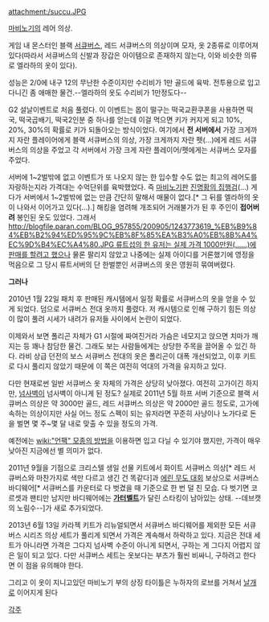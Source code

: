 attachment:/succu.JPG

[[마비노기]]의 레어 의상.

게임 내 몬스터인 블랙 [[서큐버스]], 레드 서큐버스의 의상이며 모자, 옷 2종류로 이루어져 있다(따라서 서큐버스의 신발과 장갑은 아이템으로 존재하지 않는다, 이와 비슷한 의류로 엘라하의 옷이 있다).

성능은 2/0에 내구 12의 무난한 수준이지만 수리비가 1만 골드에 육박. 전투용으로 입고 다니긴 좀 애매한 물건.--엘라하의 옷도 수리비가 1만정도다--

G2 설날이벤트로 처음 풀렸다. 이 이벤트는 몹이 떨구는 떡국교환쿠폰을 사용하면 떡국, 떡국곱배기, 떡국2인분 중 하나를 얻는데 이걸 먹으면 키가 커지게 되고 10%, 20%, 30%의 확률로 키가 되돌아오는 방식이었다.
여기에서 '''전 서버에서''' 가장 크게까지 자란 플레이어에게 블랙 서큐버스의 의상, 가장 크게까지 자란 펫(…)에게 레드 서큐버스의 의상을 주었고 각 서버에서 가장 크게 자란 플레이어/펫에게는 서큐버스 모자를 주었다.

서버에 1~2벌밖에 없고 이벤트가 또 나오지 않는 한 입수할 수도 없는 최고의 레어도를 자랑하는지라 가격대는 수억단위를 육박했었다. 즉 [[마비노기]]판 [[진명황의 집행검]](…) 게다가 서버에서 1~2벌밖에 없는 만큼 간단히 말해서 매물이 없다.[* 그 뒤를 엘라하의 옷이 나와서 이어가고 있다(…).] 해킹을 염려해 개조되어 거래불가가 된 후 주인이 '''접어버려''' 봉인된 옷도 있었다. 그래서 [[http://blogfile.paran.com/BLOG_957855/200905/1243773619_%EB%B9%84%EB%B2%94%ED%95%9C%EB%8F%85%EA%B3%A0%EB%8B%A4%EC%9D%B4%EC%A4%80.JPG 류트섭의 한 유저는 실제 가격 1000만원(……)에 판매를 할려고 했으나]] 물론 팔리지 않았고 나중에는 실제 아이디를 거론했기에 영정을 먹음으로 그 당시 류트서버의 단 한벌뿐인 서큐버스의 옷은 영원히 묶여버렸다. 

'''그러나''' 

2010년 1월 22일 패치 후 판매된 캐시템에서 일정 확률로 서큐버스의 옷을 얻을 수 있게 되었다. 덤으로 서큐버스 전대 옷까지 풀렸다. 저 캐시템으로 인해 구하기 힘든 의상이 많이 풀려 시세가 내려가 유저들 사이에서 논란이 되었다.

이제와서 보면 폴리곤 자체가 G1 시절에 짜여진거라 가슴은 네모지고 앉으면 치마가 깨지는 등 꽤나 참담한 물건. 그래도 보는 사람들에게는 상당한 주목을 끌어올 수 있긴 하다. 라비 상급 던전의 보스 서큐버스 전대의 옷은 폴리곤이 대폭 개선되었고, 이후 키트로 다시 풀리지 않았기 때문에 이 쪽은 여전히 억대의 가격을 유지하고 있다.

다만 현재로썬 일반 서큐버스 옷 자체의 가격은 상당히 낮아졌다. 여전히 고가이긴 하지만, [[넘사벽]]이 넘사벽이 아니게 된 정도? 실제로 2011년 5월 하프 서버 기준으로 블랙 서큐버스 의상은 약 3000만 골드, 레드 서큐버스 의상은 약 2000만 골드 정도로, 고가에 속하는 의상이지만 사실 어느 정도 스펙이 되는 유저라면 꾸준히 사냥이나 노가다로 돈을 벌면 몇 주~몇 달 내로 맞출 수 있을 정도의 가격.

예전에는 [[wiki:"언팩" 모종의 방법]]을 이용하면 입고 다닐 수 있기야 했지만, 가격이 매우 낮아진 지금에선 별 의미가 없다.

2011년 9월을 기점으로 크리스텔 생일 선물 키트에서 화이트 서큐버스 의상[* 레드 서큐버스와 마찬가지로 색만 다르고 생긴 건 똑같다]과 [[에린 무도 대회]] 보상으로 서큐버스 바디웨어[* 서큐버스를 카운터로 다 벗겼을 때 기준으로 한 번 덜 친 모습. 다 벗기면 코르셋과 팬티만 남지만 바디웨어에는 '''[[가터벨트]]'''가 달린 스타킹이 남아있는 상태. --데브캣의 노림수--]가 새로 추가되었다.

2013년 6월 13일 카라젝 키트가 리뉴얼되면서 서큐버스 바디웨어를 제외한 모든 서큐버스 시리즈 의상 세트가 풀리게 되면서 가격은 계속해서 하락하고 있다. 지금은 전대 세트가 아니라면 가격은 그다지 넘사벽 수준이 아니게 되면서, 구하는 게 그다지 어렵지 않은 일이 되고 있다. 다만 서큐버스 세트는 옷보다는 부츠가 훨씬 비싸니, 구하려고 한다면 이 점을 유의해야 한다.

그리고 이 옷이 지니고있던 마비노기 부의 상징 타이틀은 누하자의 로브를 거쳐서 [[날개]]로 이어지게 된다

[[각주]]
